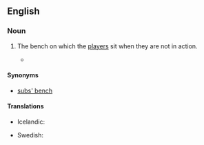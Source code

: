 ==English==

===Noun===
{{en-noun|es|head=[[substitutes]]' [[bench]]}}

# {{football}} The bench on which the [[player]]s sit when they are not in action.
#*{{quote-news
|year=2012
|date=June 19
|author=Phil McNulty
|title=England 1-0 Ukraine
|work=BBC Sport
|url=http://www.bbc.co.uk/sport/0/football/18181971
|page=
|passage=Oleg Blokhin's side lost the talismanic Andriy Shevchenko to the '''substitutes' bench''' because of a knee injury but still showed enough to put England through real turmoil in spells.}}

====Synonyms====
* [[subs' bench]]

====Translations====
{{trans-top|the bench on which substitutes sit}}
* Icelandic: {{t|is|varamannabekkur|m}}
{{trans-mid}}
* Swedish: {{t-|sv|avbytarbänk|c}}
{{trans-bottom}}
